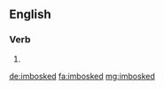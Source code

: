 ==English==

===Verb===
{{head|en}}

# {{en-past of|imbosk}}

[[de:imbosked]]
[[fa:imbosked]]
[[mg:imbosked]]
